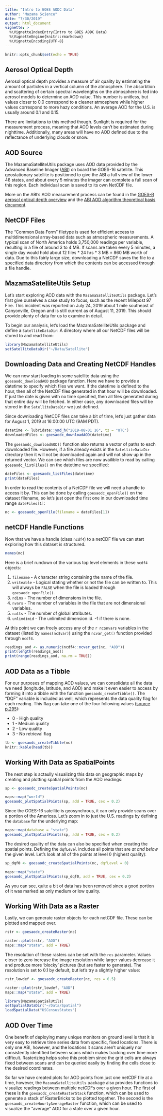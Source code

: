```yaml
---
title: "Intro to GOES AODC Data"
author: "Mazama Science"
date: "7/30/2019"
output: html_document
vignette: >
  %\VignetteIndexEntry{Intro to GOES AODC Data}
  %\VignetteEngine{knitr::rmarkdown}
  %\VignetteEncoding{UTF-8}
---
```


```r
knitr::opts_chunk$set(echo = TRUE)
```

## Aerosol Optical Depth
Aerosol optical depth provides a measure of air quality by estimating the amount
of particles in a vertical column of the atmosphere. The absorbtion and 
scattering of certain spectral wavelengths on the atmosphere is fed into aerosol
models to determine an AOD value. This number is unitless, but values closer to 
0.0 correspond to a cleaner atmosphere while higher values correspond to more 
hazy conditions. An average AOD for the U.S. is usually around 0.1 and 0.15.

There are limitations to this method though. Sunlight is required for the
measurement process, meaning that AOD levels can't be estimated during 
nighttime. Additionally, many areas will have no AOD defined due to the 
reflectance of underlying clouds or snow.

## AOD Source
The MazamaSatelliteUtils package uses AOD data provided by the Advanced 
Baseline Imager ([ABI](https://www.goes-r.gov/spacesegment/abi.html)) on board 
the GOES-16 satellite. This geostationary satellite is positioned to give the 
ABI a full view of the lower 48 states, and about every 5 minutes the imager
can complete a full scan of this region. Each individual scan is saved to its 
own NetCDF file.

More on the ABI's AOD measurement process can be found in the 
[GOES-R aerosol optical depth overview](https://www.star.nesdis.noaa.gov/goesr/product_aero_aod.php)
and the
[ABI AOD algorithm theoretical basis document](https://www.star.nesdis.noaa.gov/goesr/docs/ATBD/AOD.pdf).

## NetCDF Files
The "Common Data Form" filetype is used for efficient access to multidimensional
array-based data such as atmospheric measurements. A typical scan of North 
America holds 3,750,000 readings per variable, resulting in a file of around 3 
to 4 MB. If scans are taken every 5 minutes, a single day would hold about
12 files * 24 hrs * 3 MB = 860 MB worth of data. Due to this fairly large size, 
downloading a NetCDF saves the file to a specified data directory from which the
contents can be accessed through a file handle.

## MazamaSatelliteUtils Setup
Let's start exploring AOD data with the `MazamaSatelliteUtils` package. Let's
first give ourselves a case study to focus, such as the recent Milepost 97 Fire.
This incident was reported on July 24, 2019 about 1 mile southeast of 
Canyonville, Oregon and is still current as of August 11, 2019. This should 
provide plenty of data for us to examine in detail.

To begin our analysis, let's load the MazamaSatelliteUtils package and define a 
`SatelliteDataDir`: A directory where all our NetCDF files will be stored to and
read from:

```r
library(MazamaSatelliteUtils)
setSatelliteDataDir("~/Data/Satellite")
```

## Downloading Data and Creating NetCDF Handles
We can now start loading in some satellite data using the `goesaodc_downloadAOD`
package function. Here we have to provide a datetime to specify which files we 
want. If the datetime is defined to the hour, then all of the NetCDF files 
generated in that hour will be downloaded. If just the date is given with no 
time specified, then all files generated during that entire day will be fetched.
In either case, any downloaded files will be stored in the `SatelliteDataDir` we
just defined.

Since downloading NetCDF files can take a bit of time, let's just gather data 
for August 1, 2019 at 16:00:00 UTC (9AM PDT).

```r
datetime <- lubridate::ymd_h("2019-08-01 16", tz = "UTC")
downloadedFiles <- goesaodc_downloadAOD(datetime)
```

The `goesaodc_downloadAOD()` function also returns a vector of paths to each 
downloaded file. However, if a file already exists in the `SatelliteDataDir` 
directory then it will not be downloaded again and will not show up in the 
returned vector. We can see which files are now availible to read by calling 
`goesaodc_listFiles()` on the datetime we specified:

```r
dateFiles <- goesaodc_listFiles(datetime)
print(dateFiles)
```

In order to read the contents of a NetCDF file we will need a handle to access 
it by. This can be done by calling `goesaodc_openFile()` on the dataset 
filename, so let's just open the first one in our downloaded time range 
`dateFiles[1]`:

```r
nc <- goesaodc_openFile(filename = dateFiles[1])
```

## netCDF Handle Functions

Now that we have a handle (class `ncdf4`) to a netCDF file we can start 
exploring how this dataset is structured.

```r
names(nc)
```

Here is a brief rundown of the various top level elements in these `ncdf4` 
objects:

1. `filename` - A character string containing the name of the file.
2. `writeable` - Logical stating whether or not the file can be written to. This 
will always be `FALSE` when the file is loaded through `goesaodc_openFile()`.
3. `ndims` - The number of dimensions in the file.
4. `nvars` - The number of variables in the file that are not dimensional
variables.
5. `natts` - The number of global attributes.
6. `unlimdimid` - The unlimited dimension id. -1 if there is none.

At this point we can freely access any of the `r nc$nvars` variables in the 
dataset (listed by `names(nc$var)`) using the `ncvar_get()` 
function provided through `ncdf4`.

```r
readings_aod <- as.numeric(ncdf4::ncvar_get(nc, "AOD"))
print(length(readings_aod))
print(range(readings_aod, na.rm = TRUE))
```

## AOD Data as a Tibble

For our purposes of mapping AOD values, we can consolidate all the data we 
need (longitude, latitude, and AOD) and make it even easier to access by forming
it into a tibble with the function `goesaodc_createTibble()`. The "DQF" variable
is included as well, which represents the data quality flag for each reading. 
This flag can take one of the four following values 
([source p.295](https://www.goes-r.gov/products/docs/PUG-L2+-vol5.pdf)):

* 0 - High quality
* 1 - Medium quality
* 2 - Low quality
* 3 - No retrieval flag

```r
tb <- goesaodc_createTibble(nc)
knitr::kable(head(tb))
```

## Working With Data as SpatialPoints

The next step is actaully visualizing this data on geographic maps by creating 
and plotting spatial points from the AOD readings:

```r
sp <- goesaodc_createSpatialPoints(nc)

maps::map("world")
goesaodc_plotSpatialPoints(sp, add = TRUE, cex = 0.2)
```

Since the GOES-16 satellite is geosynchrous, it can only provide scans over a 
portion of the Americas. Let's zoom in to just the U.S. readings by defining the 
`database` for the underlying map:

```r
maps::map(database = "state")
goesaodc_plotSpatialPoints(sp, add = TRUE, cex = 0.2)
```

The desired quality of the data can also be specified when creating the spatial 
points. Defining the `dqfLevel` includes all points that are *at and below* 
the given level. Let's look at all of the points at level 0 (highest quality):

```r
sp_dqf0 <- goesaodc_createSpatialPoints(nc, dqfLevel = 0)

maps::map("state")
goesaodc_plotSpatialPoints(sp_dqf0, add = TRUE, cex = 0.2)
```

As you can see, quite a bit of data has been removed since a good portion of it 
was marked as only medium or low quality.

## Working With Data as a Raster

Lastly, we can generate raster objects for each netCDF file. These can be 
plotted and mapped over.

```r
rstr <- goesaodc_createRaster(nc)

raster::plot(rstr, "AOD")
maps::map("state", add = TRUE)
```

The resolution of these rasters can be set with the `res` parameter. Values
closer to zero increase the image resolution while larger values decrease it and
produce more 'blocky' pictures (but are faster to generate). The resolution is 
set to 0.1 by default, but let's try a slightly higher value:

```r
rstr_lowdef <- goesaodc_createRaster(nc, res = 0.5)

raster::plot(rstr_lowdef, "AOD")
maps::map("state", add = TRUE)
```

```r
library(MazamaSpatialUtils)
setSpatialDataDir("~/Data/Spatial")
loadSpatialData("USCensusStates")
```

## AOD Over Time
One benefit of deploying many unique monitors on ground level is that it is very
easy to retrieve time series data from specific, fixed locations. There is only 
one ABI, however, and the locations it scans aren't uniquely nor consistently 
identified between scans which makes tracking over time more difficult. 
Rasterizing helps solve this problem since the grid cells are always fixed 
between scans and can be queried easily by finding the cells close to the
desired coordinates.

So far we have created plots for AOD points from just one netCDF file at a 
time, however, the `MazamaSatelliteUtils` package also provides functions to 
visualize readings between multiple netCDFs over a given hour. The first of 
these is the `goesaodc_createRasterStack` function, which can be used to 
generate a stack of RasterBricks to be plotted together. The second is the 
`goesaodc_createHourlyAverageRaster` function, which can be used to visualize 
the "average" AOD for a state over a given hour.